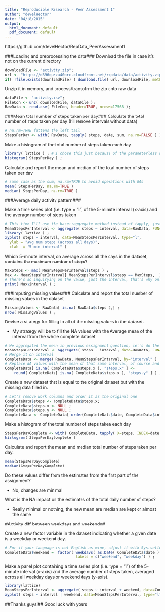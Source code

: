 ```yaml
---
title: "Reproducible Research - Peer Assessment 1"
author: "develHector"
date: "04/18/2015"
output:
  html_document: default
  pdf_document: default
---
```

https://github.com/develHector/RepData_PeerAssessment1  

###Loading and preprocessing the data###
Download the file in case it's not on the current directory
```r
downloadFile <- "activity.zip";
url <- "https://d396qusza40orc.cloudfront.net/repdata/data/activity.zip";
if( !file.exists(downloadFile) ) download.file( url, downloadFile, method = "curl" );
```
Unzip it in memory, and process/transofrm the zip onto raw data
```r
dataFile <- "activity.csv";
FileCon <- unz( downloadFile, dataFile );
RawData <- read.csv( FileCon, header=TRUE, nrows=17568 );
```

###Mean total number of steps taken per day###
Calculate the total number of steps taken per day  (I'll remove intervals without data)
```r
# na.rm=TRUE fattens the left tail
StepsPerDay <- with( RawData, tapply( steps, date, sum, na.rm=FALSE ) )  ; 
```

Make a histogram of the total number of steps taken each day
```r
library( lattice ) ; # I chose this just because of the parameterless nice colored graphs
histogram( StepsPerDay ) ;
```

Calculate and report the mean and median of the total number of steps taken per day  
```r
# same case as the sum, na.rm=TRUE to avoid operations with NAs
mean( StepsPerDay, na.rm=TRUE )
median( StepsPerDay, na.rm=TRUE )
```

###Average daily activity pattern###

Make a time series plot (i.e. type = "l") of the 5-minute interval (x-axis) and the average number of steps taken
```r
# This time I'll use the base::aggregate method instead of tapply, just for fun
MeanStepsPerInterval <- aggregate( steps ~ interval, data=RawData, FUN=mean, na.rm=FALSE ) ;
library( lattice ) ; 
xyplot( steps ~ interval, data=MeanStepsPerInterval, type="l",
  ylab = "Avg num steps (across all days)",
  xlab  = "5 min interval" )
```

Which 5-minute interval, on average across all the days in the dataset, contains the maximum number of steps?
```r
MaxSteps <- max( MeanStepsPerInterval$steps ) ;
Max <- MeanStepsPerInterval[ MeanStepsPerInterval$steps == MaxSteps,  ] ;
# There's no inquirying on the value, just the interval, that's why only that I'm reporting
print( Max$interval ) ; 
```


###Imputing missing values###
Calculate and report the total number of missing values in the dataset
```r
MissingValues <- RawData[ is.na( RawData$steps ),] ;
nrow( MissingValues ) ;
```

Devise a strategy for filling in all of the missing values in the dataset.

  * My strategy will be to fill the NA values with the Average mean of the interval from the whole complete dataset
```r
# We aggregated the mean in previous essignment question, let's do the same for this requirement
MeanStepsPerInterval <- aggregate( steps ~ interval, data=RawData, FUN=mean, na.rm = TRUE ) ;
# Merge it on interval
CompleteData <- merge( RawData, MeanStepsPerInterval, by="interval" ) ;
# Replace NA values with the mean of that same interval, of course and being single steps, rounded 
CompleteData[ is.na( CompleteData$steps.x ), "steps.x" ] <-
    round( CompleteData[ is.na( CompleteData$steps.x ), "steps.y" ] ) ;
```

Create a new dataset that is equal to the original dataset but with the missing data filled in.
```r
# Let's remove work columns and order it as the original one
CompleteData$steps <- CompleteData$steps.x;
CompleteData$steps.x <- NULL ;
CompleteData$steps.y <- NULL ;
CompleteData <- CompleteData[ order(CompleteData$date, CompleteData$interval), ] ;
```

Make a histogram of the total number of steps taken each day
```r
StepsPerDayComplete <- with( CompleteData, tapply( X=steps, INDEX=date, FUN=sum ) )  ; 
histogram( StepsPerDayComplete )
```

Calculate and report the mean and median total number of steps taken per day.
```r
mean(StepsPerDayComplete)
median(StepsPerDayComplete)
```

Do these values differ from the estimates from the first part of the assignment?

* No, changes are minimal

What is the NA impact on the estimates of the total daily number of steps?

* Really minimal or nothing, the new mean are median are kept or almost the same

#Activity diff between weekdays and weekends#

Create a new factor variable in the dataset indicating whether a given date is a weekday or weekend day.
```r
# For if your language is not English as mine, adjust it with Sys.setlocale("LC_ALL", "English")
CompleteData$weekend =  factor( weekdays( as.Date( CompleteData$date ) ) %in% c("Saturday","Sunday"),
                                labels = c("weekend", "weekday") ) ;
```


Make a panel plot containing a time series plot (i.e. type = "l") of the 5-minute interval (x-axis) and the average number of steps taken, averaged across all weekday days or weekend days (y-axis). 
```r
library(lattice)
MeanStepsPerInterval <- aggregate( steps ~ interval + weekend, data=CompleteData, FUN=mean ) ;
xyplot( steps ~ interval | weekend, data=MeanStepsPerInterval, type="l", layout = c(1,2) )  ;
```

##Thanks guys!##
Good luck with yours
